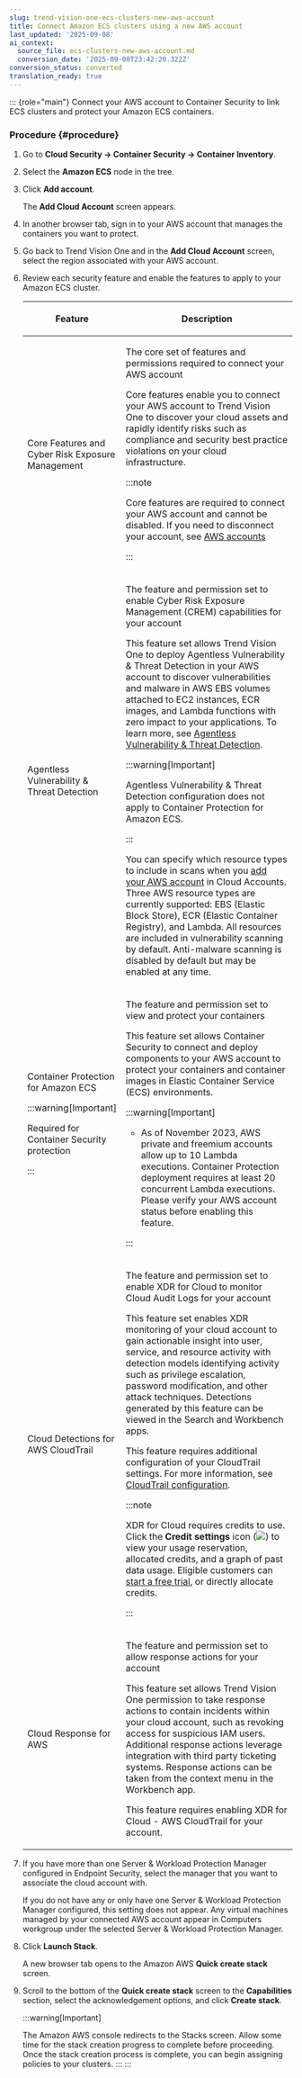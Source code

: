 ```yaml
---
slug: trend-vision-one-ecs-clusters-new-aws-account
title: Connect Amazon ECS clusters using a new AWS account
last_updated: '2025-09-08'
ai_context:
  source_file: ecs-clusters-new-aws-account.md
  conversion_date: '2025-09-08T23:42:20.322Z'
conversion_status: converted
translation_ready: true
---
```


::: {role="main"}
Connect your AWS account to Container Security to link ECS clusters and protect your Amazon ECS containers.

### Procedure {#procedure}

1.  Go to **Cloud Security → Container Security → Container Inventory**.

2.  Select the **Amazon ECS** node in the tree.

3.  Click **Add account**.

    The **Add Cloud Account** screen appears.

4.  In another browser tab, sign in to your AWS account that manages the containers you want to protect.

5.  Go back to Trend Vision One and in the **Add Cloud Account** screen, select the region associated with your AWS account.

6.  Review each security feature and enable the features to apply to your Amazon ECS cluster.

    <table>
    <colgroup>
    <col style="width: 25%" />
    <col style="width: 75%" />
    </colgroup>
    <thead>
    <tr>
    <th><p>Feature</p></th>
    <th><p>Description</p></th>
    </tr>
    </thead>
    <tbody>
    <tr>
    <td><p>Core Features and Cyber Risk Exposure Management</p></td>
    <td><p>The core set of features and permissions required to connect your AWS account</p>
    <p>Core features enable you to connect your AWS account to Trend Vision One to discover your cloud assets and rapidly identify risks such as compliance and security best practice violations on your cloud infrastructure.</p>
    

    :::note
    
    <p>Core features are required to connect your AWS account and cannot be disabled. If you need to disconnect your account, see <a href="trend-vision-one-aws-accounts">AWS accounts</a></p>
    

    :::

    </td>
    </tr>
    <tr>
    <td><p>Agentless Vulnerability &amp; Threat Detection</p></td>
    <td><p>The feature and permission set to enable Cyber Risk Exposure Management (CREM) capabilities for your account</p>
    <p>This feature set allows Trend Vision One to deploy Agentless Vulnerability &amp; Threat Detection in your AWS account to discover vulnerabilities and malware in AWS EBS volumes attached to EC2 instances, ECR images, and Lambda functions with zero impact to your applications. To learn more, see <a href="trend-vision-one-agentless-vulnerability-threat">Agentless Vulnerability &amp; Threat Detection</a>.</p>
    

    :::warning[Important]
    
    <p>Agentless Vulnerability &amp; Threat Detection configuration does not apply to Container Protection for Amazon ECS.</p>
    

    :::

    
    <p>You can specify which resource types to include in scans when you <a href="trend-vision-one-adding-aws-account">add your AWS account</a> in Cloud Accounts. Three AWS resource types are currently supported: EBS (Elastic Block Store), ECR (Elastic Container Registry), and Lambda. All resources are included in vulnerability scanning by default. Anti-malware scanning is disabled by default but may be enabled at any time.</p></td>
    </tr>
    <tr>
    <td><p>Container Protection for Amazon ECS</p>
    

    :::warning[Important]
    
    <p>Required for Container Security protection</p>
    

    :::

    </td>
    <td><p>The feature and permission set to view and protect your containers</p>
    <p>This feature set allows Container Security to connect and deploy components to your AWS account to protect your containers and container images in Elastic Container Service (ECS) environments.</p>
    

    :::warning[Important]
    
    <ul>
    <li><p>As of November 2023, AWS private and freemium accounts allow up to 10 Lambda executions. Container Protection deployment requires at least 20 concurrent Lambda executions. Please verify your AWS account status before enabling this feature.</p></li>
    </ul>
    

    :::

    </td>
    </tr>
    <tr>
    <td><p>Cloud Detections for AWS CloudTrail</p></td>
    <td><p>The feature and permission set to enable XDR for Cloud to monitor Cloud Audit Logs for your account</p>
    <p>This feature set enables XDR monitoring of your cloud account to gain actionable insight into user, service, and resource activity with detection models identifying activity such as privilege escalation, password modification, and other attack techniques. Detections generated by this feature can be viewed in the Search and Workbench apps.</p>
    <p>This feature requires additional configuration of your CloudTrail settings. For more information, see <a href="trend-vision-one-cloudtrail-configuration">CloudTrail configuration</a>.</p>
    

    :::note
    
    <p>XDR for Cloud requires credits to use. Click the <strong>Credit settings</strong> icon (<img src="./images/gear_icon=fc9a51ad-35af-4fe3-92c6-5e41b2dfc5d9.webp" />) to view your usage reservation, allocated credits, and a graph of past data usage. Eligible customers can <a href="trend-vision-one-v1-features-free-trials">start a free trial</a>, or directly allocate credits.</p>
    

    :::

    </td>
    </tr>
    <tr>
    <td><p>Cloud Response for AWS</p></td>
    <td><p>The feature and permission set to allow response actions for your account</p>
    <p>This feature set allows Trend Vision One permission to take response actions to contain incidents within your cloud account, such as revoking access for suspicious IAM users. Additional response actions leverage integration with third party ticketing systems. Response actions can be taken from the context menu in the Workbench app.</p>
    <p>This feature requires enabling XDR for Cloud - AWS CloudTrail for your account.</p></td>
    </tr>
    </tbody>
    </table>

7.  If you have more than one Server & Workload Protection Manager configured in Endpoint Security, select the manager that you want to associate the cloud account with.

    If you do not have any or only have one Server & Workload Protection Manager configured, this setting does not appear. Any virtual machines managed by your connected AWS account appear in Computers workgroup under the selected Server & Workload Protection Manager.

8.  Click **Launch Stack**.

    A new browser tab opens to the Amazon AWS **Quick create stack** screen.

9.  Scroll to the bottom of the **Quick create stack** screen to the **Capabilities** section, select the acknowledgement options, and click **Create stack**.

    :::warning[Important]

    The Amazon AWS console redirects to the Stacks screen. Allow some time for the stack creation progress to complete before proceeding. Once the stack creation process is complete, you can begin assigning policies to your clusters.
    :::
:::
